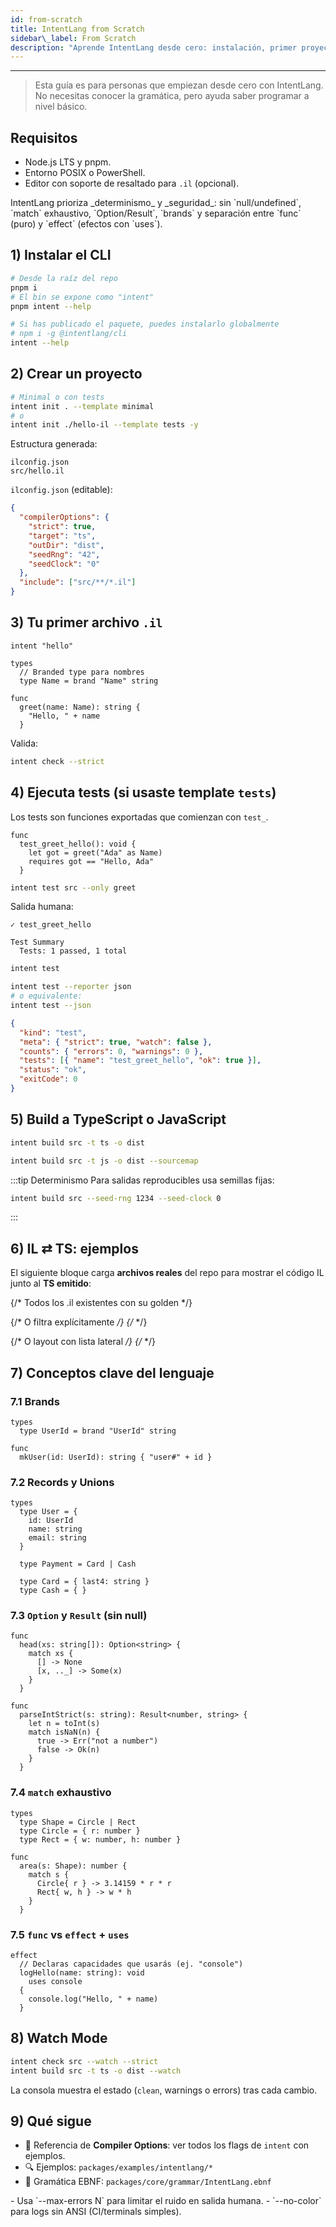 ```yaml
---
id: from-scratch
title: IntentLang from Scratch
sidebar\_label: From Scratch
description: "Aprende IntentLang desde cero: instalación, primer proyecto, tipos, match exhaustivo y efectos."
---
```


---


> Esta guía es para personas que empiezan desde cero con IntentLang. No necesitas conocer la gramática, pero ayuda saber programar a nivel básico.

## Requisitos

- Node.js LTS y pnpm.
- Entorno POSIX o PowerShell.
- Editor con soporte de resaltado para `.il` (opcional).

<Admonition type="note" title="Filosofía">
  IntentLang prioriza _determinismo_ y _seguridad_: sin `null/undefined`,
  `match` exhaustivo, `Option/Result`, `brands` y separación entre `func` (puro)
  y `effect` (efectos con `uses`).
</Admonition>

## 1) Instalar el CLI

<Tabs groupId="install">
  <TabItem value="workspace" label="Monorepo (workspace)">

```bash
# Desde la raíz del repo
pnpm i
# El bin se expone como "intent"
pnpm intent --help
```

  </TabItem>
  <TabItem value="global" label="Global (opcional)">

```bash
# Si has publicado el paquete, puedes instalarlo globalmente
# npm i -g @intentlang/cli
intent --help
```

  </TabItem>
</Tabs>

## 2) Crear un proyecto

```bash
# Minimal o con tests
intent init . --template minimal
# o
intent init ./hello-il --template tests -y
```

Estructura generada:

```text
ilconfig.json
src/hello.il
```

`ilconfig.json` (editable):

```json
{
  "compilerOptions": {
    "strict": true,
    "target": "ts",
    "outDir": "dist",
    "seedRng": "42",
    "seedClock": "0"
  },
  "include": ["src/**/*.il"]
}
```

## 3) Tu primer archivo `.il`

```intentlang
intent "hello"

types
  // Branded type para nombres
  type Name = brand "Name" string

func
  greet(name: Name): string {
    "Hello, " + name
  }
```

Valida:

```bash
intent check --strict
```

## 4) Ejecuta tests (si usaste template `tests`)

Los tests son funciones exportadas que comienzan con `test_`.

```intentlang
func
  test_greet_hello(): void {
    let got = greet("Ada" as Name)
    requires got == "Hello, Ada"
  }
```

```bash
intent test src --only greet
```

Salida humana:

```text
✓ test_greet_hello

Test Summary
  Tests: 1 passed, 1 total
```

<Tabs groupId="reporter">
  <TabItem value="human" label="human (default)">

```bash
intent test
```

  </TabItem>
  <TabItem value="json" label="--reporter json">

```bash
intent test --reporter json
# o equivalente:
intent test --json
```

```json
{
  "kind": "test",
  "meta": { "strict": true, "watch": false },
  "counts": { "errors": 0, "warnings": 0 },
  "tests": [{ "name": "test_greet_hello", "ok": true }],
  "status": "ok",
  "exitCode": 0
}
```

  </TabItem>
</Tabs>

## 5) Build a TypeScript o JavaScript

<Tabs groupId="target">
  <TabItem value="ts" label="Target: ts (recomendado)">

```bash
intent build src -t ts -o dist
```

  </TabItem>
  <TabItem value="js" label="Target: js (+sourcemap)">

```bash
intent build src -t js -o dist --sourcemap
```

  </TabItem>
</Tabs>

\:::tip Determinismo
Para salidas reproducibles usa semillas fijas:

```bash
intent build src --seed-rng 1234 --seed-clock 0
```

\:::

## 6) IL ⇄ TS: ejemplos

El siguiente bloque carga **archivos reales** del repo para mostrar el código IL junto al **TS emitido**:

{/* Todos los .il existentes con su golden */}

<CodeToggleBrowser />

{/* O filtra explícitamente */}
{/* <CodeToggleBrowser include={/^(operators|fixed2|for-loop)\.il$/} /> */}

{/* O layout con lista lateral */}
{/* <CodeToggleBrowser horizontal={false} /> */}

## 7) Conceptos clave del lenguaje

### 7.1 Brands

```intentlang
types
  type UserId = brand "UserId" string

func
  mkUser(id: UserId): string { "user#" + id }
```

### 7.2 Records y Unions

```intentlang
types
  type User = {
    id: UserId
    name: string
    email: string
  }

  type Payment = Card | Cash

  type Card = { last4: string }
  type Cash = { }
```

### 7.3 `Option` y `Result` (sin null)

```intentlang
func
  head(xs: string[]): Option<string> {
    match xs {
      [] -> None
      [x, .._] -> Some(x)
    }
  }

func
  parseIntStrict(s: string): Result<number, string> {
    let n = toInt(s)
    match isNaN(n) {
      true -> Err("not a number")
      false -> Ok(n)
    }
  }
```

### 7.4 `match` exhaustivo

```intentlang
types
  type Shape = Circle | Rect
  type Circle = { r: number }
  type Rect = { w: number, h: number }

func
  area(s: Shape): number {
    match s {
      Circle{ r } -> 3.14159 * r * r
      Rect{ w, h } -> w * h
    }
  }
```

### 7.5 `func` vs `effect` + `uses`

```intentlang
effect
  // Declaras capacidades que usarás (ej. "console")
  logHello(name: string): void
    uses console
  {
    console.log("Hello, " + name)
  }
```

## 8) Watch Mode

```bash
intent check src --watch --strict
intent build src -t ts -o dist --watch
```

La consola muestra el estado (`clean`, warnings o errors) tras cada cambio.

## 9) Qué sigue

- 📖 Referencia de **Compiler Options**: ver todos los flags de `intent` con ejemplos.
- 🔍 Ejemplos: `packages/examples/intentlang/*`
- 🧠 Gramática EBNF: `packages/core/grammar/IntentLang.ebnf`

<Admonition type="info" title="Sugerencias">
  - Usa `--max-errors N` para limitar el ruido en salida humana. - `--no-color`
  para logs sin ANSI (CI/terminals simples).
</Admonition>
